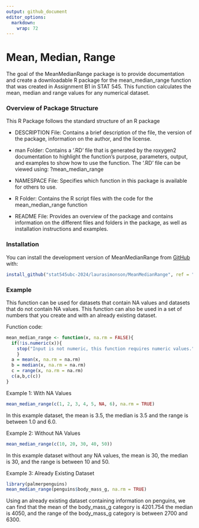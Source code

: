 ```yaml
---
output: github_document
editor_options: 
  markdown: 
    wrap: 72
---
```


# Mean, Median, Range

The goal of the MeanMedianRange package is to provide documentation and
create a downloadable R package for the mean_median_range function that
was created in Assignment B1 in STAT 545. This function calculates the
mean, median and range values for any numerical dataset.

### Overview of Package Structure

This R Package follows the standard structure of an R package

-   DESCRIPTION File: Contains a brief description of the file, the
    version of the package, information on the author, and the license.

-   man Folder: Contains a '.RD' file that is generated by the roxygen2
    documentation to highlight the function's purpose, parameters,
    output, and examples to show how to use the function. The '.RD' file
    can be viewed using: ?mean_median_range

-   NAMESPACE File: Specifies which function in this package is
    available for others to use.

-   R Folder: Contains the R script files with the code for the
    mean_median_range function

-   README File: Provides an overview of the package and contains
    information on the different files and folders in the package, as
    well as installation instructions and examples.

### Installation

You can install the development version of MeanMedianRange from
[GitHub](https://github.com/) with:

``` r
install_github("stat545ubc-2024/laurasimonson/MeanMedianRange", ref = "0.1.0")
```

### Example

This function can be used for datasets that contain NA values and
datasets that do not contain NA values. This function can also be used
in a set of numbers that you create and with an already existing
dataset.

Function code:
```r
mean_median_range <- function(x, na.rm = FALSE){
  if(!is.numeric(x)){
    stop("Input is not numeric, this function requires numeric values.")
    }
  a = mean(x, na.rm = na.rm)
  b = median(x, na.rm = na.rm)
  c = range(x, na.rm = na.rm)
  c(a,b,c(c))
}
```


Example 1: With NA Values

```r
mean_median_range(c(1, 2, 3, 4, 5, NA, 6), na.rm = TRUE)
```

In this example dataset, the mean is 3.5, the median is 3.5 and the
range is between 1.0 and 6.0.

Example 2: Without NA Values

```r
mean_median_range(c(10, 20, 30, 40, 50))
```

In this example dataset without any NA values, the mean is 30, the
median is 30, and the range is between 10 and 50.

Example 3: Already Existing Dataset

```r
library(palmerpenguins)
mean_median_range(penguins$body_mass_g, na.rm = TRUE) 
```

Using an already existing dataset containing information on penguins, we
can find that the mean of the body_mass_g category is 4201.754 the
median is 4050, and the range of the body_mass_g category is between
2700 and 6300.
